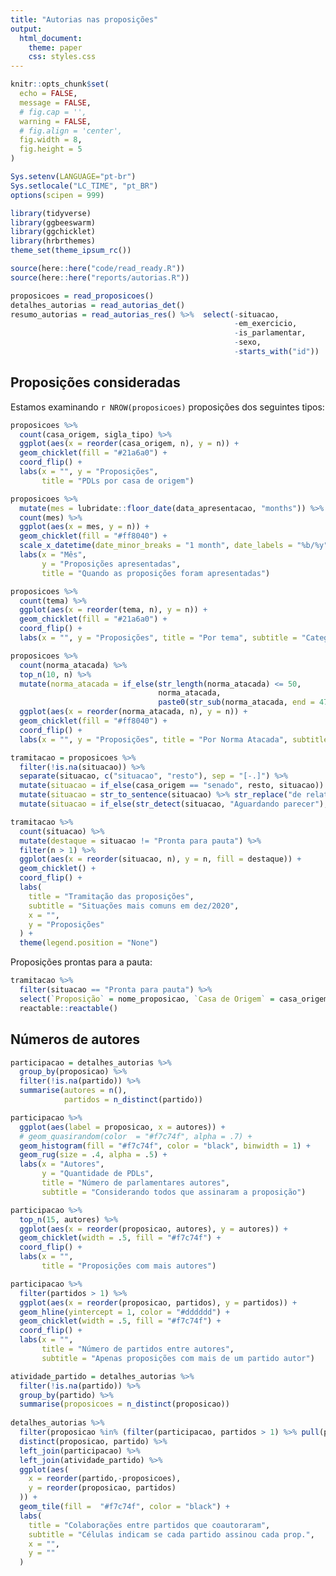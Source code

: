 ```yaml
---
title: "Autorias nas proposições"
output:
  html_document:
    theme: paper
    css: styles.css
---
```


```r
knitr::opts_chunk$set(
  echo = FALSE,
  message = FALSE,
  # fig.cap = '',
  warning = FALSE,
  # fig.align = 'center',
  fig.width = 8,
  fig.height = 5
)

Sys.setenv(LANGUAGE="pt-br")
Sys.setlocale("LC_TIME", "pt_BR")
options(scipen = 999)
```

```r
library(tidyverse)
library(ggbeeswarm)
library(ggchicklet)
library(hrbrthemes)
theme_set(theme_ipsum_rc())

source(here::here("code/read_ready.R"))
source(here::here("reports/autorias.R"))
```

```r
proposicoes = read_proposicoes()
detalhes_autorias = read_autorias_det()
resumo_autorias = read_autorias_res() %>%  select(-situacao,
                                                  -em_exercicio,
                                                  -is_parlamentar,
                                                  -sexo,
                                                  -starts_with("id"))
```

## Proposições consideradas

Estamos examinando `r NROW(proposicoes)` proposições dos seguintes tipos:

```r
proposicoes %>% 
  count(casa_origem, sigla_tipo) %>% 
  ggplot(aes(x = reorder(casa_origem, n), y = n)) + 
  geom_chicklet(fill = "#21a6a0") + 
  coord_flip() + 
  labs(x = "", y = "Proposições", 
       title = "PDLs por casa de origem")
```


```r
proposicoes %>% 
  mutate(mes = lubridate::floor_date(data_apresentacao, "months")) %>% 
  count(mes) %>% 
  ggplot(aes(x = mes, y = n)) + 
  geom_chicklet(fill = "#ff8040") + 
  scale_x_datetime(date_minor_breaks = "1 month", date_labels = "%b/%y") + 
  labs(x = "Mês", 
       y = "Proposições apresentadas", 
       title = "Quando as proposições foram apresentadas")
```

```r
proposicoes %>% 
  count(tema) %>% 
  ggplot(aes(x = reorder(tema, n), y = n)) + 
  geom_chicklet(fill = "#21a6a0") + 
  coord_flip() + 
  labs(x = "", y = "Proposições", title = "Por tema", subtitle = "Categorização para o relatório")
```

```r
proposicoes %>% 
  count(norma_atacada) %>% 
  top_n(10, n) %>% 
  mutate(norma_atacada = if_else(str_length(norma_atacada) <= 50, 
                                 norma_atacada, 
                                 paste0(str_sub(norma_atacada, end = 47), "..."))) %>% 
  ggplot(aes(x = reorder(norma_atacada, n), y = n)) + 
  geom_chicklet(fill = "#ff8040") + 
  coord_flip() + 
  labs(x = "", y = "Proposições", title = "Por Norma Atacada", subtitle = "Norma a ser suspendida")
```


```r
tramitacao = proposicoes %>%
  filter(!is.na(situacao)) %>%
  separate(situacao, c("situacao", "resto"), sep = "[-.]") %>%
  mutate(situacao = if_else(casa_origem == "senado", resto, situacao)) %>%
  mutate(situacao = str_to_sentence(situacao) %>% str_replace("de relator", "do relator") %>% str_trim()) %>%
  mutate(situacao = if_else(str_detect(situacao, "Aguardando parecer"), "Aguardando parecer", situacao)) 

tramitacao %>% 
  count(situacao) %>%
  mutate(destaque = situacao != "Pronta para pauta") %>% 
  filter(n > 1) %>%
  ggplot(aes(x = reorder(situacao, n), y = n, fill = destaque)) +
  geom_chicklet() +
  coord_flip() +
  labs(
    title = "Tramitação das proposições",
    subtitle = "Situações mais comuns em dez/2020",
    x = "",
    y = "Proposições"
  ) + 
  theme(legend.position = "None")
```

Proposições prontas para a pauta:

```r
tramitacao %>% 
  filter(situacao == "Pronta para pauta") %>% 
  select(`Proposição` = nome_proposicao, `Casa de Origem` = casa_origem) %>% 
  reactable::reactable()
```


## Números de autores

```r
participacao = detalhes_autorias %>%
  group_by(proposicao) %>% 
  filter(!is.na(partido)) %>% 
  summarise(autores = n(), 
            partidos = n_distinct(partido))
```

```r
participacao %>%
  ggplot(aes(label = proposicao, x = autores)) +
  # geom_quasirandom(color  = "#f7c74f", alpha = .7) +
  geom_histogram(fill = "#f7c74f", color = "black", binwidth = 1) +
  geom_rug(size = .4, alpha = .5) + 
  labs(x = "Autores",
       y = "Quantidade de PDLs",
       title = "Número de parlamentares autores",
       subtitle = "Considerando todos que assinaram a proposição")
```

```r
participacao %>% 
  top_n(15, autores) %>% 
  ggplot(aes(x = reorder(proposicao, autores), y = autores)) + 
  geom_chicklet(width = .5, fill = "#f7c74f") +
  coord_flip() + 
  labs(x = "", 
       title = "Proposições com mais autores")
```


```r
participacao %>% 
  filter(partidos > 1) %>% 
  ggplot(aes(x = reorder(proposicao, partidos), y = partidos)) + 
  geom_hline(yintercept = 1, color = "#dddddd") + 
  geom_chicklet(width = .5, fill = "#f7c74f") +
  coord_flip() + 
  labs(x = "", 
       title = "Número de partidos entre autores", 
       subtitle = "Apenas proposições com mais de um partido autor")
```
```r
atividade_partido = detalhes_autorias %>% 
  filter(!is.na(partido)) %>% 
  group_by(partido) %>% 
  summarise(proposicoes = n_distinct(proposicao))
  
detalhes_autorias %>%
  filter(proposicao %in% (filter(participacao, partidos > 1) %>% pull(proposicao))) %>%
  distinct(proposicao, partido) %>%
  left_join(participacao) %>%
  left_join(atividade_partido) %>%
  ggplot(aes(
    x = reorder(partido,-proposicoes),
    y = reorder(proposicao, partidos)
  )) +
  geom_tile(fill =  "#f7c74f", color = "black") +
  labs(
    title = "Colaborações entre partidos que coautoraram",
    subtitle = "Células indicam se cada partido assinou cada prop.",
    x = "",
    y = ""
  )
```

